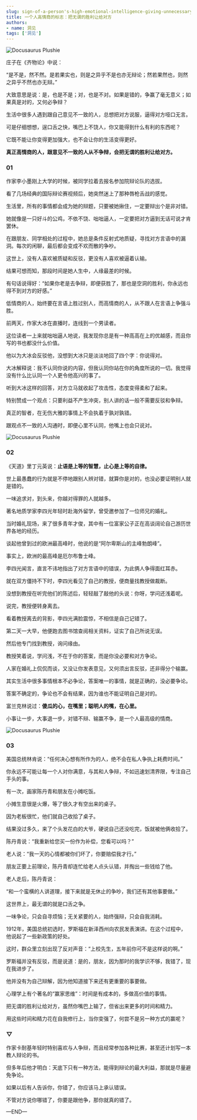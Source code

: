 ```yaml
---
slug: sign-of-a-person's-high-emotional-intelligence-giving-unnecessary-victories-to-the-other-side
title: 一个人高情商的标志：把无谓的胜利让给对方
authors:
- name: 洞见
tags: ['洞见']
---
```



![Docusaurus Plushie](./1.jpeg)

庄子在《齐物论》中说：

“是不是，然不然。是若果实也，则是之异乎不是也亦无辩论；然若果然也，则然之异乎不然也亦无辩。”

大致意思是说：是，也是不是；对，也是不对。如果是错的，争赢了毫无意义；如果真是对的，又何必争辩？

生活中很多人遇到跟自己意见不一致的人，总想把对方说服，逼得对方哑口无言。

可是仔细想想，逞口舌之快，嘴巴上不饶人，你又能得到什么有利的东西呢？

它既不能让你变得更加强大，也不会让你的生活变得更好。

**‌真正高情商的人，跟意见不一致的人从不争辩，会把无谓的胜利让给对方。**




<div style={{textAlign: 'center', color: '#FF8C00'}}>  
  <h3>01</h3>
</div>

作家李小墨刚上大学的时候，被同学拉着去报名参加院辩论队的选拔。

看了几场经典的国际辩论赛视频后，她突然迷上了那种唇枪舌战的感觉。

生活里，所有的事情都会成为她的辩题，只要被她揪住，一定要辩出个是非对错。

她就像是一只好斗的公鸡，不依不饶、咄咄逼人，一定要把对方逼到无话可说才肯罢休。

在跟朋友、同学相处的过程中，她总是条件反射式地质疑，寻找对方言语中的漏洞。每次的闲聊，最后都会变成不欢而散的争吵。

这世上，没有人喜欢被质疑和反驳，更没有人喜欢被逼着认输。

结果可想而知，那段时间是她人生中，人缘最差的时候。

有句话说得好：“如果你老是去争辩，即便获胜了，那也是空洞的胜利，你永远也得不到对方的好感。”

低情商的人，始终要在言语上胜过别人，而高情商的人，从不跟人在言语上争强斗胜。

前两天，作家大冰在直播时，连线到一个男读者。

这位读者一上来就咄咄逼人地说，我发现你总是有一种高高在上的优越感，而且你写的书也都没什么价值。

他以为大冰会反驳他，没想到大冰只是淡淡地回了四个字：你说得对。

大冰解释说：我不认同你说的内容，但我认同你站在你的角度所说的一切。我觉得没有什么比认同一个人更令他高兴的事了。

听到大冰这样的回答，对方立马就收起了攻击性，态度变得柔和了起来。

特别赞成一个观点：只要利益不产生冲突，别人讲的话一般不需要反驳和争辩。

真正的智者，在无伤大雅的事情上不会执着于孰对孰错。

跟观点不一致的人沟通时，即便心里不认同，他嘴上也会只说对。




![Docusaurus Plushie](./2.jpeg)


<div style={{textAlign: 'center', color: '#FF8C00'}}>  
  <h3>02</h3>
</div>

《天道》里丁元英说：**止语是上等的智慧，止心是上等的自律。**

世上最愚蠢的行为就是不停地跟别人辨对错，就算你是对的，也没必要证明别人就是错的。

一味追求对，到头来，你越对得罪的人就越多。

著名地质学家李四光年轻时赴海外留学，曾受邀参加了一位师兄的婚礼。

当时婚礼现场，来了很多青年才俊，其中有一位富家公子正在高谈阔论自己游历世界各地的经历。

谈起他曾到过的欧洲最高峰时，他说的是“阿尔卑斯山的主峰勃朗峰”。

事实上，欧洲的最高峰是厄尔布鲁士峰。

李四光闻言，直言不讳地指出了对方言语中的错误，为此俩人争得面红耳赤。

就在双方僵持不下时，李四光看见了自己的教授，便商量找教授做裁断。

没想到教授在听完他们的陈述后，轻轻敲了敲他的头说：你呀，学问还浅着呢。

说完，教授便转身离去。

看着教授离去的背影，李四光满脸震惊，不相信是自己记错了。

第二天一大早，他便跑去图书馆查阅相关资料，证实了自己所说无误。

然后他专门找到教授，询问缘由。

教授笑着说，学问浅，不在于你的答案，而是你没必要和对方争论。

人家在婚礼上侃侃而谈，又没让你发表意见，又何须出言反驳，还非得分个输赢。

其实生活中很多事情根本不必争论，答案唯一的事情，就是正确的，没必要争论。

答案不确定的，争论也不会有结果，因为谁也不能证明自己是对的。

富兰克林说过：**傻瓜的心，在嘴里；聪明人的嘴，在心里。**

小事让一步，大事退一步，对错不辩、输赢不争，是一个人最高级的情商。




![Docusaurus Plushie](./3.jpeg)



<div style={{textAlign: 'center', color: '#FF8C00'}}>  
  <h3>03</h3>
</div>

美国总统林肯说：“任何决心想有所作为的人，绝不会在私人争执上耗费时间。”

你永远不可能让每一个人对你满意，与其和人争辩，不如迅速划清界限，专注自己手头的事。

有一次，画家陈丹青和朋友在小摊吃饭。

小摊生意很是火爆，等了很久才有空出来的桌子。

因为老板很忙，他们就自己收拾了桌子。

结果没过多久，来了个头发花白的大爷，硬说自己还没吃完，饭就被他俩收拾了。

陈丹青说：“我重新给您买一份作为补偿，您看可以吗？”

老人说：“我一天的心情都被你们坏了，你要赔偿我才行。”

朋友正要上前理论，陈丹青却连忙给老人点头认错，并掏出一些钱给了他。

老人走后，陈丹青说：

“和一个蛮横的人讲道理，接下来就是无休止的争吵，我们还有其他事要做。”

这世界上，最无谓的就是口舌之争。

一味争论，只会自寻烦恼；无关紧要的人，始终强辩，只会自我消耗。

1912年，美国总统初选时，罗斯福在新泽西州向农民发表演讲。在这个过程中，他说起了一些新政策的好处。

这时，群众里立刻出现了反对声音：“上校先生，五年前你可不是这样说的啊。”

罗斯福并没有反驳，而是说道：是的，朋友，因为那时的我学识不够，我错了，现在我进步了。

他并没有为自己辩解，因为他知道接下来还有更重要的事要做。

心理学上有个著名的“赢家思维”：时间是有成本的，多做高价值的事情。

把无谓的胜利让给对方，虽然你嘴巴上输了，但省出来更多的时间和精力。

用这些时间和精力花在自我修行上，当你变强了，何尝不是另一种方式的赢呢？



<div style={{textAlign: 'center', color: '#FF8C00'}}>  
  <h3>▽</h3>
</div>

作家卡耐基年轻时特别喜欢与人争辩，而且经常参加各种比赛，甚至还计划写一本教人辩论的书。

但多年后他才明白：天底下只有一种方法，能得到辩论的最大利益，那就是尽量避免争论。

如果以后有人告诉你，你错了，你应该马上承认错误。

不管对方说你哪错了，你要是跟他争，那你就真的错了。



—END—
